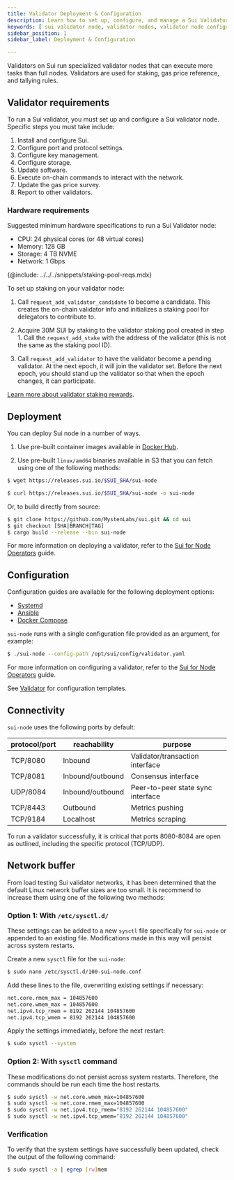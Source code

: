 ```yaml
---
title: Validator Deployment & Configuration
description: Learn how to set up, configure, and manage a Sui Validator node.
keywords: [ sui validator node, validator nodes, validator node configuration, configure validator node, set up validator node, manage validator ]
sidebar_position: 1
sidebar_label: Deployment & Configuration

---
```


Validators on Sui run specialized validator nodes that can execute more tasks than full nodes. Validators are used for staking, gas price reference, and tallying rules.

## Validator requirements

To run a Sui validator, you must set up and configure a Sui validator node. Specific steps you must take include:

1. Install and configure Sui.
2. Configure port and protocol settings.
3. Configure key management.
4. Configure storage.
5. Update software.
6. Execute on-chain commands to interact with the network.
7. Update the gas price survey.
8. Report to other validators.

### Hardware requirements

Suggested minimum hardware specifications to run a Sui Validator node:

- CPU: 24 physical cores (or 48 virtual cores)
- Memory: 128 GB
- Storage: 4 TB NVME
- Network: 1 Gbps

{@include: ../../../snippets/staking-pool-reqs.mdx}

To set up staking on your validator node:

1. Call `request_add_validator_candidate` to become a candidate. This creates the on-chain validator info and initializes a staking pool for delegators to contribute to.

2. Acquire 30M SUI by staking to the validator staking pool created in step 1. Call the `request_add_stake` with the address of the validator (this is not the same as the staking pool ID).

3. Call `request_add_validator` to have the validator become a pending validator. At the next epoch, it will join the validator set. Before the next epoch, you should stand up the validator so that when the epoch changes, it can participate.

[Learn more about validator staking rewards](./validator-rewards.mdx).

## Deployment

You can deploy Sui node in a number of ways.

1. Use pre-built container images available in [Docker Hub](https://hub.docker.com/r/mysten/sui-node/tags).

2. Use pre-built `linux/amd64` binaries available in S3 that you can fetch using one of the following methods:

```sh
$ wget https://releases.sui.io/$SUI_SHA/sui-node
```

```sh
$ curl https://releases.sui.io/$SUI_SHA/sui-node -o sui-node
```

Or, to build directly from source:

```sh
$ git clone https://github.com/MystenLabs/sui.git && cd sui
$ git checkout [SHA|BRANCH|TAG]
$ cargo build --release --bin sui-node
```

For more information on deploying a validator, refer to the [Sui for Node Operators](https://github.com/MystenLabs/sui/blob/main/nre/sui_for_node_operators.md) guide.

## Configuration

Configuration guides are available for the following deployment options:

- [Systemd](https://github.com/MystenLabs/sui/blob/main/nre/systemd/README.md)
- [Ansible](https://github.com/MystenLabs/sui/blob/main/nre/ansible/README.md)
- [Docker Compose](https://github.com/MystenLabs/sui/blob/main/nre/docker/README.md)

`sui-node` runs with a single configuration file provided as an argument, for example:

```sh 
$ ./sui-node --config-path /opt/sui/config/validator.yaml
```

For more information on configuring a validator, refer to the [Sui for Node Operators](https://github.com/MystenLabs/sui/blob/main/nre/sui_for_node_operators.md) guide.

See [Validator](https://github.com/MystenLabs/sui/blob/main/nre/config/validator.yaml) for configuration templates.

## Connectivity

`sui-node` uses the following ports by default:

| protocol/port | reachability     | purpose                           |
| ------------- | ---------------- | --------------------------------- |
| TCP/8080      | Inbound          | Validator/transaction interface   |
| TCP/8081      | Inbound/outbound | Consensus interface               |
| UDP/8084      | Inbound/outbound | Peer-to-peer state sync interface |
| TCP/8443      | Outbound         | Metrics pushing                   |
| TCP/9184      | Localhost        | Metrics scraping                  |

To run a validator successfully, it is critical that ports 8080-8084 are open as outlined, including the specific protocol (TCP/UDP).

## Network buffer

From load testing Sui validator networks, it has been determined that the default Linux network buffer sizes are too small.
It is recommend to increase them using one of the following two methods:

### Option 1: With `/etc/sysctl.d/`

These settings can be added to a new `sysctl` file specifically for `sui-node` or appended to an existing file. Modifications made in this way will persist across system restarts.

Create a new `sysctl` file for the `sui-node`:

```sh
$ sudo nano /etc/sysctl.d/100-sui-node.conf
```

Add these lines to the file, overwriting existing settings if necessary:

```sh 
net.core.rmem_max = 104857600
net.core.wmem_max = 104857600
net.ipv4.tcp_rmem = 8192 262144 104857600
net.ipv4.tcp_wmem = 8192 262144 104857600
```

Apply the settings immediately, before the next restart:

```sh
$ sudo sysctl --system
```

### Option 2: With `sysctl` command

These modifications do not persist across system restarts. Therefore, the commands should be run each time the host restarts.

```sh
$ sudo sysctl -w net.core.wmem_max=104857600
$ sudo sysctl -w net.core.rmem_max=104857600
$ sudo sysctl -w net.ipv4.tcp_rmem="8192 262144 104857600"
$ sudo sysctl -w net.ipv4.tcp_wmem="8192 262144 104857600"
```

### Verification

To verify that the system settings have successfully been updated, check the output of the following command:

```sh
$ sudo sysctl -a | egrep [rw]mem
```
